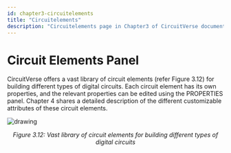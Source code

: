 ```yaml
---
id: chapter3-circuitelements
title: "Circuitelements"
description: "Circuitelements page in Chapter3 of CircuitVerse documentation."
---
```


# Circuit Elements Panel

CircuitVerse offers a vast library of circuit elements (refer Figure 3.12) for building different types of digital circuits. Each circuit element has its own properties, and the relevant properties can be edited using the PROPERTIES panel. Chapter 4 shares a detailed description of the different customizable attributes of these circuit elements.

![drawing](/img/img_chapter3/3.12.png)

<div align="center">
  <em>
    Figure 3.12: Vast library of circuit elements for building different types
    of digital circuits
  </em>
</div>
